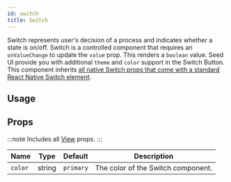 ```yaml
---
id: switch
title: Switch
---
```



Switch represents user's decision of a process and indicates whether a state is on/off.
Switch is a controlled component that requires an `onValueChange` to update the `value` prop.
This renders a `boolean` value. Seed UI provide you with additional `theme` and `color` support in the Switch Button.
This component inherits [all native Switch props that come with a standard React Native Switch element](https://reactnative.dev/docs/switch.html).

## Usage

<Usage />

## Props

:::note
Includes all [View](https://reactnative.dev/docs/view#props) props.
:::

<div class='table-responsive'>

| Name    | Type   | Default   | Description                        |
| ------- | ------ | --------- | ---------------------------------- |
| `color` | string | `primary` | The color of the Switch component. |

</div>
